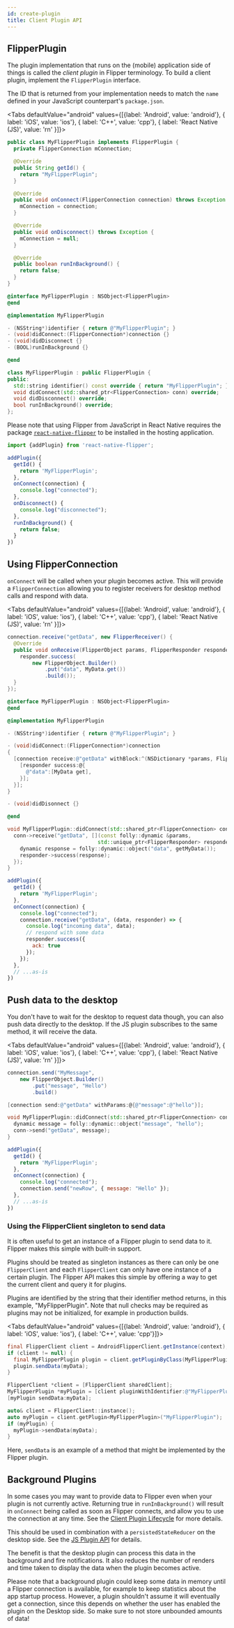 ```yaml
---
id: create-plugin
title: Client Plugin API
---
```



## FlipperPlugin

The plugin implementation that runs on the (mobile) application side of things is called the _client plugin_ in Flipper terminology. 
To build a client plugin, implement the `FlipperPlugin` interface.

The ID that is returned from your implementation needs to match the `name` defined in your JavaScript counterpart's `package.json`.


<Tabs defaultValue="android" values={[{label: 'Android', value: 'android'}, { label: 'iOS', value: 'ios'}, { label: 'C++', value: 'cpp'}, { label: 'React Native (JS)', value: 'rn' }]}>
<TabItem value="android">

```java
public class MyFlipperPlugin implements FlipperPlugin {
  private FlipperConnection mConnection;

  @Override
  public String getId() {
    return "MyFlipperPlugin";
  }

  @Override
  public void onConnect(FlipperConnection connection) throws Exception {
    mConnection = connection;
  }

  @Override
  public void onDisconnect() throws Exception {
    mConnection = null;
  }

  @Override
  public boolean runInBackground() {
  	return false;
  }
}
```

</TabItem>
<TabItem value="ios">

```objective-c
@interface MyFlipperPlugin : NSObject<FlipperPlugin>
@end

@implementation MyFlipperPlugin

- (NSString*)identifier { return @"MyFlipperPlugin"; }
- (void)didConnect:(FlipperConnection*)connection {}
- (void)didDisconnect {}
- (BOOL)runInBackground {}

@end
```

</TabItem>
<TabItem value="cpp">

```cpp
class MyFlipperPlugin : public FlipperPlugin {
public:
  std::string identifier() const override { return "MyFlipperPlugin"; }
  void didConnect(std::shared_ptr<FlipperConnection> conn) override;
  void didDisconnect() override;
  bool runInBackground() override;
};
```

</TabItem>
<TabItem value="rn">

<div class="warning">

Please note that using Flipper from JavaScript in React Native requires the package [`react-native-flipper`](https://www.npmjs.com/package/react-native-flipper) to be installed in the hosting application.

</div>

```javascript
import {addPlugin} from 'react-native-flipper';

addPlugin({
  getId() {
    return 'MyFlipperPlugin';
  },
  onConnect(connection) {
    console.log("connected");
  },
  onDisconnect() {
    console.log("disconnected");
  },
  runInBackground() {
    return false;
  }
})
```
</TabItem>
</Tabs>


## Using FlipperConnection

`onConnect` will be called when your plugin becomes active. This will provide a `FlipperConnection` allowing you to register receivers for desktop method calls and respond with data.

<Tabs defaultValue="android" values={[{label: 'Android', value: 'android'}, { label: 'iOS', value: 'ios'}, { label: 'C++', value: 'cpp'}, { label: 'React Native (JS)', value: 'rn' }]}>
<TabItem value="android">

```java
connection.receive("getData", new FlipperReceiver() {
  @Override
  public void onReceive(FlipperObject params, FlipperResponder responder) throws Exception {
    responder.success(
        new FlipperObject.Builder()
            .put("data", MyData.get())
            .build());
  }
});
```

</TabItem>
<TabItem value="ios">

```objective-c
@interface MyFlipperPlugin : NSObject<FlipperPlugin>
@end

@implementation MyFlipperPlugin

- (NSString*)identifier { return @"MyFlipperPlugin"; }

- (void)didConnect:(FlipperConnection*)connection
{
  [connection receive:@"getData" withBlock:^(NSDictionary *params, FlipperResponder *responder) {
    [responder success:@{
      @"data":[MyData get],
    }];
  }];
}

- (void)didDisonnect {}

@end
```

</TabItem>
<TabItem value="cpp">

```cpp
void MyFlipperPlugin::didConnect(std::shared_ptr<FlipperConnection> conn) {
  conn->receive("getData", [](const folly::dynamic &params,
                             std::unique_ptr<FlipperResponder> responder) {
    dynamic response = folly::dynamic::object("data", getMyData());
    responder->success(response);
  });
}
```

</TabItem>
<TabItem value="rn">

```javascript
addPlugin({
  getId() {
    return 'MyFlipperPlugin';
  },
  onConnect(connection) {
    console.log("connected");
    connection.receive("getData", (data, responder) => {
      console.log("incoming data", data);
      // respond with some data
      responder.success({
        ack: true
      });
    });
  },
  // ...as-is
})
```

</TabItem>
</Tabs>

## Push data to the desktop

You don't have to wait for the desktop to request data though, you can also push data directly to the desktop. If the JS plugin subscribes to the same method, it will receive the data.

<Tabs defaultValue="android" values={[{label: 'Android', value: 'android'}, { label: 'iOS', value: 'ios'}, { label: 'C++', value: 'cpp'}, { label: 'React Native (JS)', value: 'rn' }]}>
<TabItem value="android">

```java
connection.send("MyMessage",
    new FlipperObject.Builder()
        .put("message", "Hello")
        .build()
```

</TabItem>
<TabItem value="ios">

```objective-c
[connection send:@"getData" withParams:@{@"message":@"hello"}];
```

</TabItem>
<TabItem value="cpp">

```cpp
void MyFlipperPlugin::didConnect(std::shared_ptr<FlipperConnection> conn) {
  dynamic message = folly::dynamic::object("message", "hello");
  conn->send("getData", message);
}
```

</TabItem>
<TabItem value="rn">

```javascript
addPlugin({
  getId() {
    return 'MyFlipperPlugin';
  },
  onConnect(connection) {
    console.log("connected");
    connection.send("newRow", { message: "Hello" });
  },
  // ...as-is
})
```

</TabItem>
</Tabs>

### Using the FlipperClient singleton to send data  

It is often useful to get an instance of a Flipper plugin to send data to it. Flipper makes this simple with built-in support.

Plugins should be treated as singleton instances as there can only be one `FlipperClient` and each `FlipperClient` can only have one instance of a certain plugin. The Flipper API makes this simple by offering a way to get the current client and query it for plugins.

Plugins are identified by the string that their identifier method returns, in this example, "MyFlipperPlugin". Note that null checks may be required as plugins may not be initialized, for example in production builds.

<Tabs defaultValue="android" values={[{label: 'Android', value: 'android'}, { label: 'iOS', value: 'ios'}, { label: 'C++', value: 'cpp'}]}>
<TabItem value="android">

```java
final FlipperClient client = AndroidFlipperClient.getInstance(context);
if (client != null) {
  final MyFlipperPlugin plugin = client.getPluginByClass(MyFlipperPlugin.class);
  plugin.sendData(myData);
}
```

</TabItem>
<TabItem value="ios">

```objective-c
FlipperClient *client = [FlipperClient sharedClient];
MyFlipperPlugin *myPlugin = [client pluginWithIdentifier:@"MyFlipperPlugin"];
[myPlugin sendData:myData];
```

</TabItem>
<TabItem value="cpp">

```cpp
auto& client = FlipperClient::instance();
auto myPlugin = client.getPlugin<MyFlipperPlugin>("MyFlipperPlugin");
if (myPlugin) {
  myPlugin->sendData(myData);
}
```
</TabItem>
</Tabs>


Here, `sendData` is an example of a method that might be implemented by the Flipper plugin.

## Background Plugins

In some cases you may want to provide data to Flipper even when your plugin is not currently active. Returning true in `runInBackground()` will result in `onConnect` being called as soon as Flipper connects, and allow you to use the connection at any time. See the [Client Plugin Lifecycle](client-plugin-lifecycle) for more details.

This should be used in combination with a `persistedStateReducer` on the desktop side. See the [JS Plugin API](js-plugin-api#background-plugins) for details.

The benefit is that the desktop plugin can process this data in the background and fire notifications. It also reduces the number of renders and time taken to display the data when the plugin becomes active.

<div class="warning">

Please note that a background plugin could keep some data in memory until a Flipper connection is available, for example to keep statistics about the app startup process.
However, a plugin shouldn't assume it will eventually get a connection, since this depends on whether the user has enabled the plugin on the Desktop side.
So make sure to not store unbounded amounts of data!

</div>
